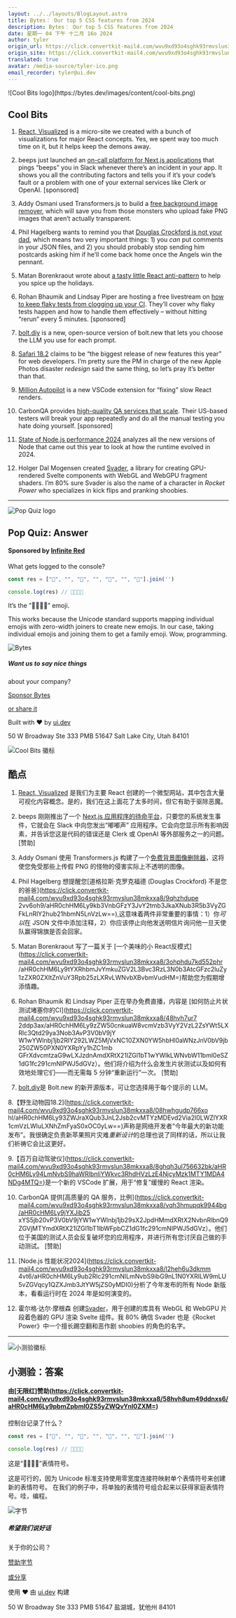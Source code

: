```yaml
---
layout: ../../layouts/BlogLayout.astro
title: Bytes： Our top 5 CSS features from 2024
description: Bytes： Our top 5 CSS features from 2024
date: 星期一 04 下午 十二月 16o 2024
author: tyler
origin_url: https://click.convertkit-mail4.com/wvu9xd93o4sghk93rmvslun38mkxxa8/7qh7h2uox4226kuz/aHR0cHM6Ly9ieXRlcy5kZXYvYXJjaGl2ZXMvMzUx
origin_site: https://click.convertkit-mail4.com/wvu9xd93o4sghk93rmvslun38mkxxa8/7qh7h2uox4226kuz/aHR0cHM6Ly9ieXRlcy5kZXYvYXJjaGl2ZXMvMzUx
translated: true
avatar: /media-source/tyler-ico.png
email_recorder: tyler@ui.dev
---
```



<Reference client:only="react" title="Bytes： Our top 5 CSS features from 2024" url="https://click.convertkit-mail4.com/wvu9xd93o4sghk93rmvslun38mkxxa8/7qh7h2uox4226kuz/aHR0cHM6Ly9ieXRlcy5kZXYvYXJjaGl2ZXMvMzUx" />

<Detail client:only="react">
	![Cool Bits logo](https://bytes.dev/images/content/cool-bits.png)

## Cool Bits

1.  [React, Visualized](https://click.convertkit-mail4.com/wvu9xd93o4sghk93rmvslun38mkxxa8/25h2h9u2qopp8wh3/aHR0cHM6Ly9yZWFjdC5nZy92aXN1YWxpemVk) is a micro-site we created with a bunch of visualizations for major React concepts. Yes, we spent way too much time on it, but it helps keep the demons away.
    
2.  beeps just launched an [on-call platform for Next.js applications](https://click.convertkit-mail4.com/wvu9xd93o4sghk93rmvslun38mkxxa8/qvh8h8url6mm45il/aHR0cHM6Ly9iZWVwcy5kZXYv) that pings “beeps” you in Slack whenever there’s an incident in your app. It shows you all the contributing factors and tells you if it’s your code’s fault or a problem with one of your external services like Clerk or OpenAI. \[sponsored\]
    
3.  Addy Osmani used Transformers.js to build a [free background image remover](https://click.convertkit-mail4.com/wvu9xd93o4sghk93rmvslun38mkxxa8/g3hnhwu30z88l8fr/aHR0cHM6Ly9iZy5hZGR5LmllLw==), which will save you from those monsters who upload fake PNG images that aren’t actually transparent.
    
4.  Phil Hagelberg wants to remind you that [Douglas Crockford is not your dad](https://click.convertkit-mail4.com/wvu9xd93o4sghk93rmvslun38mkxxa8/9qhzhdupe2vv6oh9/aHR0cHM6Ly9kb3VnbGFzY3JvY2tmb3JkaXNub3R5b3VyZGFkLnRlY2hub21hbmN5LnVzLw==), which means two very important things: 1) you _can_ put comments in your JSON files, and 2) you should probably stop sending him postcards asking him if he’ll come back home once the Angels win the pennant.
    
5.  Matan Borenkraout wrote about [a tasty little React anti-pattern](https://click.convertkit-mail4.com/wvu9xd93o4sghk93rmvslun38mkxxa8/3ohphdu7kd552phr/aHR0cHM6Ly9tYXRhbmJvYmkuZGV2L3Bvc3RzL3N0b3AtcGFzc2luZy1zZXR0ZXItZnVuY3Rpb25zLXRvLWNvbXBvbmVudHM=) to help you spice up the holidays.
    
6.  Rohan Bhaumik and Lindsay Piper are hosting a free livestream on [how to keep flaky tests from clogging up your CI](https://click.convertkit-mail4.com/wvu9xd93o4sghk93rmvslun38mkxxa8/48hvh7ur72ddp3ax/aHR0cHM6Ly9zZW50cnkuaW8vcmVzb3VyY2VzL2ZsYWt5LXRlc3Qtd29ya3Nob3AvP3V0bV9jYW1wYWlnbj1jb2RlY292LWZ5MjVxNC10ZXN0YW5hbHl0aWNzJnV0bV9jb250ZW50PXN0YXRpYy1hZC1mbGFreXdvcmtzaG9wLXJzdnAmdXRtX21lZGl1bT1wYWlkLWNvbW11bml0eSZ1dG1fc291cmNlPWJ5dGVz). They’ll cover why flaky tests happen and how to handle them effectively – without hitting “rerun” every 5 minutes. \[sponsored\]
    
7.  [bolt.diy](https://click.convertkit-mail4.com/wvu9xd93o4sghk93rmvslun38mkxxa8/reh8h9u0o5ll79h2/aHR0cHM6Ly9naXRodWIuY29tL3N0YWNrYmxpdHotbGFicy9ib2x0LmRpeQ==) is a new, open-source version of bolt.new that lets you choose the LLM you use for each prompt.
    
8.  [Safari 18.2](https://click.convertkit-mail4.com/wvu9xd93o4sghk93rmvslun38mkxxa8/08hwhgudp766xohl/aHR0cHM6Ly93ZWJraXQub3JnL2Jsb2cvMTYzMDEvd2Via2l0LWZlYXR1cmVzLWluLXNhZmFyaS0xOC0yLw==) claims to be “the biggest release of new features this year” for web developers. I’m pretty sure the PM in charge of the new Apple Photos disaster _redesign_ said the same thing, so let’s pray it’s better than that.
    
9.  [Million Autopilot](https://click.convertkit-mail4.com/wvu9xd93o4sghk93rmvslun38mkxxa8/8ghqh3ul756632bk/aHR0cHM6Ly94LmNvbS9haWRlbnliYWkvc3RhdHVzLzE4NjcyMzk1MTY1MDA4NDg4MTQ=) is a new VSCode extension for “fixing” slow React renders.
    
10.  CarbonQA provides [high-quality QA services that scale](https://click.convertkit-mail4.com/wvu9xd93o4sghk93rmvslun38mkxxa8/vqh3hmupqk9944bg/aHR0cHM6Ly9jYXJib25xYS5jb20vP3V0bV9jYW1wYWlnbj1jb29sX2JpdHMmdXRtX2NvbnRlbnQ9ZGVjMTYmdXRtX21lZGl1bT1lbWFpbCZ1dG1fc291cmNlPWJ5dGVz). Their US-based testers will break your app repeatedly and do all the manual testing you hate doing yourself. \[sponsored\]
    
11.  [State of Node.js performance 2024](https://click.convertkit-mail4.com/wvu9xd93o4sghk93rmvslun38mkxxa8/l2heh6u3dkmm4vt6/aHR0cHM6Ly9ub2Rlc291cmNlLmNvbS9ibG9nL1N0YXRlLW9mLU5vZGVqcy1QZXJmb3JtYW5jZS0yMDI0) analyzes all the new versions of Node that came out this year to look at how the runtime evolved in 2024.
    
12.  Holger Dal Mogensen created [Svader](https://click.convertkit-mail4.com/wvu9xd93o4sghk93rmvslun38mkxxa8/m2h7h6u8ln6697cm/aHR0cHM6Ly9naXRodWIuY29tL3NvY2ttYXN0ZXIyNy9zdmFkZXI=), a library for creating GPU-rendered Svelte components with WebGL and WebGPU fragment shaders. I’m 80% sure Svader is also the name of a character in _Rocket Power_ who specializes in kick flips and pranking shoobies.
    

* * *

![Pop Quiz logo](https://bytes.dev/images/content/pop-quiz.png)

## Pop Quiz: Answer

#### Sponsored by [Infinite Red](https://click.convertkit-mail4.com/wvu9xd93o4sghk93rmvslun38mkxxa8/58hvh8um49ddnxs6/aHR0cHM6Ly9pbmZpbml0ZS5yZWQvYnl0ZXM=)

What gets logged to the console?

```js
const res = ["👨", "‍", "👩", "‍", "👧", "‍", "👦"].join('')

console.log(res) // 👨‍👩‍👧‍👦
```

It’s the ”👨‍👩‍👧‍👦” emoji.

This works because the Unicode standard supports mapping individual emojis with zero-width joiners to create new emojis. In our case, taking individual emojis and joining them to get a family emoji. Wow, programming.

![Bytes](https://bytes.dev/images/bytes-icon.png)

##### Want us to say nice things  
about your company?

[Sponsor Bytes](https://click.convertkit-mail4.com/wvu9xd93o4sghk93rmvslun38mkxxa8/dphehmu02799k7sm/aHR0cHM6Ly9ieXRlcy5kZXYvYWR2ZXJ0aXNl)

[or share it](https://click.convertkit-mail4.com/wvu9xd93o4sghk93rmvslun38mkxxa8/e0hph0u0dn33eka8/aHR0cHM6Ly9ieXRlcy5kZXYvc2hhcmU=)

Built with ❤️ by [ui.dev](https://click.convertkit-mail4.com/wvu9xd93o4sghk93rmvslun38mkxxa8/7qh7h2uox4228ocz/aHR0cHM6Ly91aS5kZXY=)

50 W Broadway Ste 333 PMB 51647 Salt Lake City, Utah 84101


</Detail>

![Cool Bits 徽标](https://bytes.dev/images/content/cool-bits.png)

## 酷点

1. [React, Visualized](https://click.convertkit-mail4.com/wvu9xd93o4sghk93rmvslun38mkxxa8/25h2h9u2qopp8wh3/aHR0cHM6Ly9yZWFjdC5nZy92aXN1YWxpemVk) 是我们为主要 React 创建的一个微型网站，其中包含大量可视化内容概念。是的，我们在这上面花了太多时间，但它有助于驱除恶魔。

2. beeps 刚刚推出了一个 [Next.js 应用程序的待命平台](https://click.convertkit-mail4.com/wvu9xd93o4sghk93rmvslun38mkxxa8/qvh8h8url6mm45il/aHR0cHM6Ly9iZWVwcy5kZXYv)，只要您的系统发生事件，它就会在 Slack 中向您发出“嘟嘟声” 应用程序。它会向您显示所有影响因素，并告诉您这是代码的错误还是 Clerk 或 OpenAI 等外部服务之一的问题。 \[赞助]

3. Addy Osmani 使用 Transformers.js 构建了一个[免费背景图像删除器](https://click.convertkit-mail4.com/wvu9xd93o4sghk93rmvslun38mkxxa8/g3hnhwu30z88l8fr/aHR0cHM6Ly9iZy5hZGR5LmllLw==)，这将使您免受那些上传假 PNG 的怪物的侵害实际上不透明的图像。

4. Phil Hagelberg 想提醒您\[道格拉斯·克罗克福德 (Douglas Crockford) 不是您的爸爸]\(https://click.convertkit-mail4.com/wvu9xd93o4sghk93rmvslun38mkxxa8/9qhzhdupe 2vv6oh9/aHR0chHM6Ly9kb3VnbGFzY3JvY2tmb3JkaXNub3R5b3VyZGFkLnRlY2hub21hbmN5LnVzLw==),这意味着两件非常重要的事情：1）你*可以*在 JSON 文件中添加注释，2）你应该停止向他发送明信片询问他一旦天使队赢得锦旗是否会回家。

5. Matan Borenkraout 写了一篇关于 \[一个美味的小 React反模式]\(https://click.convertkit-mail4.com/wvu9xd93o4sghk93rmvslun38mkxxa8/3ohphdu7kd552phr /aHR0chHM6Ly9tYXRhbmJvYmkuZGV2L3Bvc3RzL3N0b3AtcGFzc2luZy1zZXR0ZXItZnVuY3Rpb25zLXRvLWNvbXBvbmVudHM=)帮助您为假期增添情趣。

6. Rohan Bhaumik 和 Lindsay Piper 正在举办免费直播，内容是 \[如何防止片状测试堵塞你的CI]\(https://click.convertkit-mail4.com/wvu9xd93o4sghk93rmvslun38mkxxa8/48hvh7ur7 2ddp3ax/aHR0chHM6Ly9zZW50cnkuaW8vcmVzb3VyY2VzL2ZsYWt5LXRlc3Qtd29ya3Nob3AvP3V0bV9jY W1wYWlnbj1jb2RlY292LWZ5MjVxNC10ZXN0YW5hbHl0aWNzJnV0bV9jb250ZW50PXN0YXRpYy1hZC1mb GFrXdvcmtzaG9wLXJzdnAmdXRtX21lZGl1bT1wYWlkLWNvbW11bml0eSZ1dG1fc291cmNlPWJ5dGVz）。他们将介绍为什么会发生片状测试以及如何有效地处理它们——而无需每 5 分钟“重新运行”一次。 \[赞助]

7. [bolt.diy](https://click.convertkit-mail4.com/wvu9xd93o4sghk93rmvslun38mkxxa8/reh8h9u0o5ll79h2/aHR0cHM6Ly9naXRodWIuY29tL3N0YWNrYmxpdHotbGFicy9ib2x0LmRpeQ==)是 Bolt.new 的新开源版本，可让您选择用于每个提示的 LLM。

8.【野生动物园18.2]\(https://click.convertkit-mail4.com/wvu9xd93o4sghk93rmvslun38mkxxa8/08hwhgudp766xo hl/aHR0chHM6Ly93ZWJraXQub3JnL2Jsb2cvMTYzMDEvd2Via2l0LWZlYXR1cmVzLWluLXNhZmFyaS0xOC0yLw==)声称是网络开发者“今年最大的新功能发布”。我很确定负责新苹果照片灾难*重新设计*的总理也说了同样的话，所以让我们祈祷它会比这更好。

9.【百万自动驾驶仪]\(https://click.convertkit-mail4.com/wvu9xd93o4sghk93rmvslun38mkxxa8/8ghqh3ul756632bk/aHR0cHM6Ly94LmNvbS9haWRlbnliYWkvc3RhdHVzLzE4NjcyMzk1MTY1MDA4NDg4MTQ=)是一个新的 VSCode 扩展，用于“修复”缓慢的 React 渲染。

10. CarbonQA 提供\[高质量的 QA 服务，比例]\(https://click.convertkit-mail4.com/wvu9xd93o4sghk93rmvslun38mkxxa8/vqh3hmupqk9944bg/aHR0cHM6Ly9jYXJib25 xYS5jb20vP3V0bV9jYW1wYWlnbj1jb29sX2JpdHMmdXRtX2NvbnRlbnQ9ZGVjMTYmdXRtX21lZGl1bT1lbWFpbCZ1dG1fc291cmNlPWJ5dGVz）。他们位于美国的测试人员会反复破坏您的应用程序，并进行所有您讨厌自己做的手动测试。 \[赞助]

11. \[Node.js 性能状况2024]\(https://click.convertkit-mail4.com/wvu9xd93o4sghk93rmvslun38mkxxa8/l2heh6u3dkmm 4vt6/aHR0chHM6Ly9ub2Rlc291cmNlLmNvbS9ibG9nL1N0YXRlLW9mLU5vZGVqcy1QZXJmb3JtYW5jZS0yMDI0)分析了今年发布的所有 Node 新版本，看看运行时在 2024 年是如何演变的。

12. 霍尔格·达尔·摩根森 创建[Svader](https://click.convertkit-mail4.com/wvu9xd93o4sghk93rmvslun38mkxxa8/m2h7h6u8ln6697cm/aHR0cHM6Ly9naXRodWIuY29tL3NvY2ttYXN0ZXIyNy9zdmFkZXI=)，用于创建的库具有 WebGL 和 WebGPU 片段着色器的 GPU 渲染 Svelte 组件。我 80% 确信 Svader 也是《Rocket Power》中一个擅长踢空翻和恶作剧 shoobies 的角色的名字。

***

![小测验徽标](https://bytes.dev/images/content/pop-quiz.png)

## 小测验：答案

#### 由\[无限红]赞助(https://click.convertkit-mail4.com/wvu9xd93o4sghk93rmvslun38mkxxa8/58hvh8um49ddnxs6/aHR0cHM6Ly9pbmZpbml0ZS5yZWQvYnl0ZXM=)

控制台记录了什么？

```js
const res = ["👨", "‍", "👩", "‍", "👧", "‍", "👦"].join('')

console.log(res) // 👨‍👩‍👧‍👦
```

这是“👨‍👩‍👧‍👦”表情符号。

这是可行的，因为 Unicode 标准支持使用零宽度连接符映射单个表情符号来创建新的表情符号。 在我们的例子中，将单独的表情符号组合起来以获得家庭表情符号。哇，编程。

![字节](https://bytes.dev/images/bytes-icon.png)

##### 希望我们说好话

关于你的公司？

[赞助字节](https://click.convertkit-mail4.com/wvu9xd93o4sghk93rmvslun38mkxxa8/dphehmu02799k7sm/aHR0cHM6Ly9ieXRlcy5kZXYvYWR2ZXJ0aXNl)

[或分享](https://click.convertkit-mail4.com/wvu9xd93o4sghk93rmvslun38mkxxa8/e0hph0u0dn33eka8/aHR0cHM6Ly9ieXRlcy5kZXYvc2hhcmU=)

使用 ❤️ 由 [ui.dev](https://click.convertkit-mail4.com/wvu9xd93o4sghk93rmvslun38mkxxa8/7qh7h2uox4228ocz/aHR0cHM6Ly91aS5kZXY=) 构建

50 W Broadway Ste 333 PMB 51647 盐湖城，犹他州 84101


